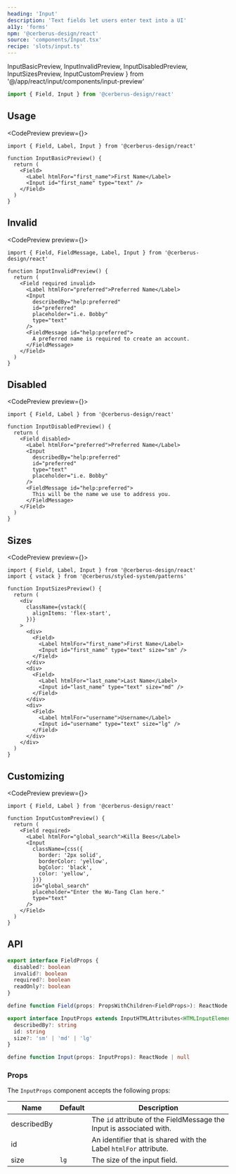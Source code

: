 ```yaml
---
heading: 'Input'
description: 'Text fields let users enter text into a UI'
a11y: 'forms'
npm: '@cerberus-design/react'
source: 'components/Input.tsx'
recipe: 'slots/input.ts'
---
```


  InputBasicPreview,
  InputInvalidPreview,
  InputDisabledPreview,
  InputSizesPreview,
  InputCustomPreview
} from '@/app/react/input/components/input-preview'

```ts
import { Field, Input } from '@cerberus-design/react'
```

## Usage

<CodePreview preview={<InputBasicPreview />}>
```tsx title="first-name-input.tsx" {7}
import { Field, Label, Input } from '@cerberus-design/react'

function InputBasicPreview() {
  return (
    <Field>
      <Label htmlFor="first_name">First Name</Label>
      <Input id="first_name" type="text" />
    </Field>
  )
}
```
</CodePreview>

## Invalid

<CodePreview preview={<InputInvalidPreview />}>
```tsx title="search-input.tsx" {5}
import { Field, FieldMessage, Label, Input } from '@cerberus-design/react'

function InputInvalidPreview() {
  return (
    <Field required invalid>
      <Label htmlFor="preferred">Preferred Name</Label>
      <Input
        describedBy="help:preferred"
        id="preferred"
        placeholder="i.e. Bobby"
        type="text"
      />
      <FieldMessage id="help:preferred">
        A preferred name is required to create an account.
      </FieldMessage>
    </Field>
  )
}
```
</CodePreview>

## Disabled

<CodePreview preview={<InputDisabledPreview />}>
```tsx title="search-input.tsx" {6}
import { Field, Label } from '@cerberus-design/react'

function InputDisabledPreview() {
  return (
    <Field disabled>
      <Label htmlFor="preferred">Preferred Name</Label>
      <Input
        describedBy="help:preferred"
        id="preferred"
        type="text"
        placeholder="i.e. Bobby"
      />
      <FieldMessage id="help:preferred">
        This will be the name we use to address you.
      </FieldMessage>
    </Field>
  )
}
```
</CodePreview>

## Sizes

<CodePreview preview={<InputSizesPreview />}>
```tsx title="search-input.tsx" {14,20,26}
import { Field, Label, Input } from '@cerberus-design/react'
import { vstack } from '@cerberus/styled-system/patterns'

function InputSizesPreview() {
  return (
    <div
      className={vstack({
        alignItems: 'flex-start',
      })}
    >
      <div>
        <Field>
          <Label htmlFor="first_name">First Name</Label>
          <Input id="first_name" type="text" size="sm" />
        </Field>
      </div>
      <div>
        <Field>
          <Label htmlFor="last_name">Last Name</Label>
          <Input id="last_name" type="text" size="md" />
        </Field>
      </div>
      <div>
        <Field>
          <Label htmlFor="username">Username</Label>
          <Input id="username" type="text" size="lg" />
        </Field>
      </div>
    </div>
  )
}
```
</CodePreview>

## Customizing

<CodePreview preview={<InputCustomPreview />}>
```tsx title="search-input.tsx"
import { Field, Label } from '@cerberus-design/react'

function InputCustomPreview() {
  return (
    <Field required>
      <Label htmlFor="global_search">Killa Bees</Label>
      <Input
        className={css({
          border: '2px solid',
          borderColor: 'yellow',
          bgColor: 'black',
          color: 'yellow',
        })}
        id="global_search"
        placeholder="Enter the Wu-Tang Clan here."
        type="text"
      />
    </Field>
  )
}

```
</CodePreview>

## API

<NoteAdmonition description="The Label component must be used within a Field provider." />

```ts showLineNumbers=false
export interface FieldProps {
  disabled?: boolean
  invalid?: boolean
  required?: boolean
  readOnly?: boolean
}

define function Field(props: PropsWithChildren<FieldProps>): ReactNode | null
```

```ts showLineNumbers=false
export interface InputProps extends InputHTMLAttributes<HTMLInputElement> {
  describedBy?: string
  id: string
  size?: 'sm' | 'md' | 'lg'
}

define function Input(props: InputProps): ReactNode | null
```

### Props

The `InputProps` component accepts the following props:

| Name     | Default | Description                                                   |
| -------- | ------- | ------------------------------------------------------------- |
| describedBy     |    | The `id` attribute of the FieldMessage the Input is associated with. |
| id   |    |  An identifier that is shared with the Label `htmlFor` attribute.        |
| size   | `lg`   |  The size of the input field.        |
